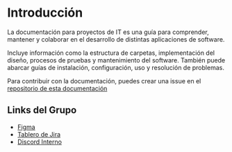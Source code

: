 # Introducción

La documentación para proyectos de IT es una guía para comprender, mantener y colaborar en el desarrollo de distintas aplicaciones de software.

Incluye información como la estructura de carpetas, implementación del diseño, procesos de pruebas y mantenimiento del software. También puede abarcar guías de instalación, configuración, uso y resolución de problemas.


<Callout type="info" emoji="📖">

Para contribuir con la documentación, puedes crear una issue en el [repositorio de esta documentación](https://github.com/PedroVegaDamian/Proyectos-IT-Docs)

</Callout>

## Links del Grupo

- [Figma](https://www.figma.com/file/tacybG9j0Sra1NiQSpsX4Q/vende-origami?type=design&node-id=0%3A1&mode=dev&t=NEH85X9wQ24pXRib-1)
- [Tablero de Jira](https://sloureiro711.atlassian.net/jira/software/projects/PO/boards/3)
- [Discord Interno](https://discord.gg/jDtHaETYpx)
